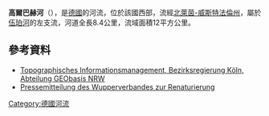 {{Coord|51|7|10.07|N|7|23|54.05|E|display=title}}

'''高爾巴赫河'''（{{lang-de|Gaulbach}}），是[[德國|德國]]的河流，位於該國西部，流經[[北萊茵-威斯特法倫州|北萊茵-威斯特法倫州]]，屬於[[伍珀河|伍珀河]]的左支流，河道全長8.4公里，流域面積12平方公里。

==參考資料==
* [http://www.tim-online.nrw.de/tim-online/nutzung/index.html Topographisches Informationsmanagement, Bezirksregierung Köln, Abteilung GEObasis NRW] {{WebCite|url=https://www.webcitation.org/66qD6yoDr?url=http://www.tim-online.nrw.de/tim-online/nutzung/index.html |date=20120411091906 |dateformat=iso }}
* [http://www.wupperverband.de/servlet/WYSPages005?&pg=0309DA93C9045EFBC1256CA9003EF927&db=internet/wupperverbandwys.nsf&dt=&collectid=610DB3B635496C78C1256CD000371B9C& Pressemitteilung des Wupperverbandes zur Renaturierung] {{Wayback|url=http://www.wupperverband.de/servlet/WYSPages005?&pg=0309DA93C9045EFBC1256CA9003EF927&db=internet%2Fwupperverbandwys.nsf&dt=&collectid=610DB3B635496C78C1256CD000371B9C& |date=20200724135008 }}

{{Germany-geo-stub}}
[[Category:德國河流|Category:德國河流]]